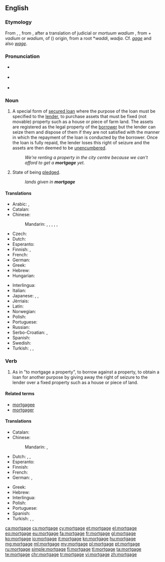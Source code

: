 {{wikipedia}}
==English==

===Etymology===
From {{etyl|xno|en}} {{term|mortgage|lang=fro}}, {{etyl|frm|en}} {{term|mortgage|lang=frm}}, from {{etyl|fro|en}} {{term|mort gage||death pledge|lang=fro}}, after a translation of judicial {{etyl|ML.|en}} {{term|mortuum vadium}} or ''mortuum wadium'' , from {{term|mortuum|lang=la}} + ''vadium'' or ''wadium'', of {{etyl|gem|en}} ({{etyl|frk|en}}) origin, from a root *''waddi'', ''wadja''. Cf. ''[[gage]]'' and also ''[[wage]]''.

===Pronunciation===
* {{a|UK}} {{IPA|/ˈmɔː.ɡɪdʒ/}}
* {{a|US}} {{IPA|/ˈmɔɹ.ɡɪdʒ/}}
* {{audio|En-us-mortgage.ogg|Audio (US)}}

===Noun===
{{en-noun}}

# A special form of [[secured loan]] where the purpose of the loan must be specified to the [[lender]], to purchase assets that must be fixed (not movable) property such as a house or piece of farm land. The assets are registered as the legal property of the [[borrower]] but the lender can seize them and dispose of them if they are not satisfied with the manner in which the repayment of the loan is conducted by the borrower. Once the loan is fully repaid, the lender loses this right of seizure and the assets are then deemed to be [[unencumbered]].
#: ''We're renting a property in the city centre because we can't afford to get a '''mortgage''' yet.''
# {{context|obsolete|lang=en}} State of being [[pledge]]d.
#: ''lands given in '''mortgage'''''

====Translations====
{{trans-top|special form of secured loan}}
* Arabic: {{t|ar|رهن|m|tr=rahn}}, {{t|ar|رهن عقاري|m|tr=rahn ʿaqārī}}
* Catalan: {{t|ca|hipoteca|f}}
* Chinese:
*: Mandarin: {{t+|cmn|抵押|tr=dǐyā|sc=Hani}}, {{t+|cmn|抵押貸款|sc=Hani}}, {{t|cmn|抵押贷款|tr=dǐyā dàikuǎn|sc=Hani}}, {{t+|cmn|按揭|tr=ànjiē|sc=Hani}}, {{qualifier|home loan}} {{t+|cmn|房貸|sc=Hani}}, {{t+|cmn|房贷|tr=fángdài|sc=Hani}}
* Czech: {{t|cs|hypotéka|f}}
* Dutch: {{t+|nl|hypotheek|m}}
* Esperanto: {{t|eo|hipoteko}}
* Finnish: {{t+|fi|asuntolaina}}, {{t|fi|kiinnelaina}}
* French: {{t+|fr|hypothèque|f}}
* German: {{t+|de|Hypothek|f}}
* Greek: {{t+|el|υποθήκη|f|tr=ypothíki}}
* Hebrew: {{t+|he|משכנתא|f|tr=mashkánta}}
* Hungarian: {{t+|hu|jelzálog}}
{{trans-mid}}
* Interlingua: {{t|ia|hypotheca}}
* Italian: {{t+|it|ipoteca|f}}
* Japanese: {{t+|ja|抵当|tr=ていとう, teitō}}, {{t+|ja|抵当権|tr=ていとうけん, teitōken}}, {{t|ja|住宅ローン|tr=じゅうたくローン, jūtaku-rōn}}
* Jèrriais: {{t|roa-jer|hypothèque|f}}
* Latin: {{t|la|hypotheca|f}}
* Norwegian: {{t|no|hypothek|n}}
* Polish: {{t+|pl|hipoteka|f}}
* Portuguese: {{t+|pt|hipoteca|f}}
* Russian: {{t+|ru|ипотека|f|tr=ipotéka}}
* Serbo-Croatian: {{t|sh|hipoteka|f}}, {{t|sh|хипотека|f}}
* Spanish: {{t+|es|hipoteca|f}}
* Swedish: {{t+|sv|hypotek|n}}
* Turkish: {{t+|tr|ipotek}}, {{t+|tr|rehin}}, {{t+|tr|tutu}}
{{trans-bottom}}

===Verb===
{{en-verb|mortgag|ing}}

# As in "to mortgage a property", to borrow against a property, to obtain a loan for another purpose by giving away the right of seizure to the lender over a fixed property such as a house or piece of land.

====Related terms====
* [[mortgagee]]
* [[mortgager]]

====Translations====
{{trans-top|to borrow against a property}}
* Catalan: {{t+|ca|hipotecar}}
* Chinese:
*: Mandarin: {{t+|cmn|按揭|tr=ànjiē|sc=Hani}}, {{t+|cmn|抵押|tr=dǐyā|sc=Hani}}
* Dutch: {{t|nl|hypothekeren}}, {{t|nl|lijfrente afsluiten}}, {{t|nl|verpanden}}
* Esperanto: {{t|eo|hipoteki}}
* Finnish: {{t+|fi|kiinnittää}}
* French: {{t+|fr|hypothéquer}}
* German: {{t+|de|verpfänden}}, {{t|de|eine Hypothek aufnehmen}}
{{trans-mid}}
* Greek: {{t+|el|υποθηκεύω|tr=ypothikévo}}
* Hebrew: {{t+|he|משכן|tr=mishkén}}
* Interlingua: {{t|ia|hypothecar}}
* Polish: {{t|pl|obciążać hipotekę}}
* Portuguese: {{t+|pt|hipotecar}}
* Spanish: {{t+|es|hipotecar}}
* Turkish: {{t|tr|ipotek vermek}}, {{t|tr|rehin vermek}}, {{t|tr|tutu vermek}}
{{trans-bottom}}

[[ca:mortgage]]
[[cs:mortgage]]
[[cy:mortgage]]
[[et:mortgage]]
[[el:mortgage]]
[[eo:mortgage]]
[[eu:mortgage]]
[[fa:mortgage]]
[[fr:mortgage]]
[[gl:mortgage]]
[[ko:mortgage]]
[[io:mortgage]]
[[it:mortgage]]
[[kn:mortgage]]
[[hu:mortgage]]
[[mg:mortgage]]
[[ml:mortgage]]
[[my:mortgage]]
[[pl:mortgage]]
[[pt:mortgage]]
[[ru:mortgage]]
[[simple:mortgage]]
[[fi:mortgage]]
[[tl:mortgage]]
[[ta:mortgage]]
[[te:mortgage]]
[[chr:mortgage]]
[[tr:mortgage]]
[[vi:mortgage]]
[[zh:mortgage]]